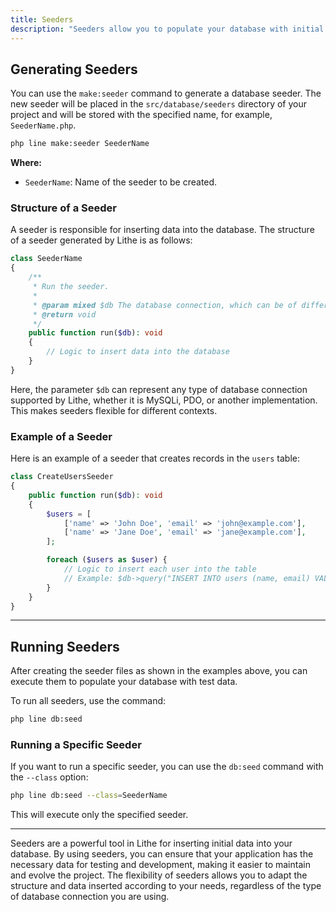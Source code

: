 ```yaml
---
title: Seeders  
description: "Seeders allow you to populate your database with initial or test data. This is especially useful during development when you need dummy data to test functionality and the behavior of the application."  
---
```


## Generating Seeders

You can use the `make:seeder` command to generate a database seeder. The new seeder will be placed in the `src/database/seeders` directory of your project and will be stored with the specified name, for example, `SeederName.php`.

```bash
php line make:seeder SeederName
```

**Where:**
- `SeederName`: Name of the seeder to be created.

### Structure of a Seeder

A seeder is responsible for inserting data into the database. The structure of a seeder generated by Lithe is as follows:

```php
class SeederName
{
    /**
     * Run the seeder.
     *
     * @param mixed $db The database connection, which can be of different types.
     * @return void
     */
    public function run($db): void
    {
        // Logic to insert data into the database
    }
}
```

Here, the parameter `$db` can represent any type of database connection supported by Lithe, whether it is MySQLi, PDO, or another implementation. This makes seeders flexible for different contexts.

### Example of a Seeder

Here is an example of a seeder that creates records in the `users` table:

```php
class CreateUsersSeeder
{
    public function run($db): void
    {
        $users = [
            ['name' => 'John Doe', 'email' => 'john@example.com'],
            ['name' => 'Jane Doe', 'email' => 'jane@example.com'],
        ];

        foreach ($users as $user) {
            // Logic to insert each user into the table
            // Example: $db->query("INSERT INTO users (name, email) VALUES ('{$user['name']}', '{$user['email']}')");
        }
    }
}
```

---

## Running Seeders

After creating the seeder files as shown in the examples above, you can execute them to populate your database with test data.

To run all seeders, use the command:

```bash
php line db:seed
```

### Running a Specific Seeder

If you want to run a specific seeder, you can use the `db:seed` command with the `--class` option:

```bash
php line db:seed --class=SeederName
```

This will execute only the specified seeder.

---

Seeders are a powerful tool in Lithe for inserting initial data into your database. By using seeders, you can ensure that your application has the necessary data for testing and development, making it easier to maintain and evolve the project. The flexibility of seeders allows you to adapt the structure and data inserted according to your needs, regardless of the type of database connection you are using.
